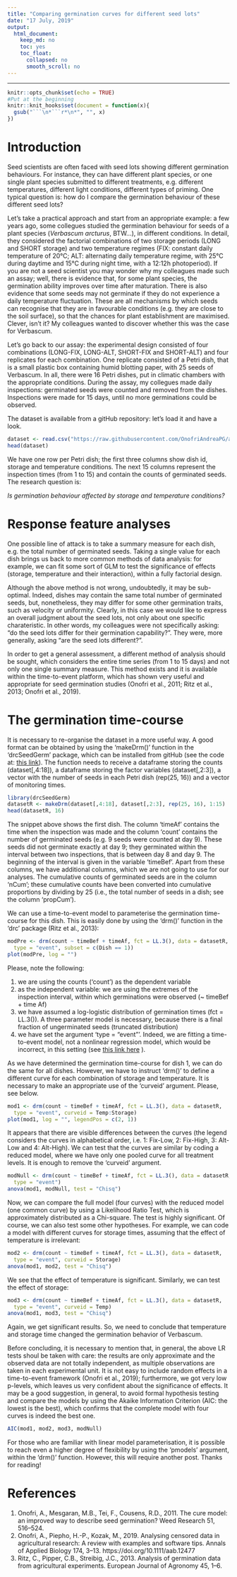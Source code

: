 ```yaml
---
title: "Comparing germination curves for different seed lots"
date: "17 July, 2019"
output:
  html_document:
    keep_md: no 
    toc: yes
    toc_float:
      collapsed: no
      smooth_scroll: no
---
```


---

```r
knitr::opts_chunk$set(echo = TRUE)
#Put at the beginning
knitr::knit_hooks$set(document = function(x){ 
  gsub("```\n*```r*\n*", "", x) 
})
```


# Introduction

Seed scientists are often faced with seed lots showing different germination behaviours. For instance, they can have different plant species, or one single plant species  submitted to different treatments, e.g. different temperatures, different light conditions, different types of priming. One typical question is: how do I compare the germination behaviour of these different seed lots?

Let's take a practical approach and start from an appropriate example: a few years ago, some collegues studied the germination behaviour for seeds of a plant species (*Verbascum arcturus*, BTW...), in different conditions. In detail, they considered the factorial combinations of two storage periods (LONG and SHORT storage) and two temperature regimes (FIX: constant daily temperature of 20°C; ALT: alternating daily temperature regime, with 25°C during daytime and 15°C during night time, with a 12:12h photoperiod). If you are not a seed scientist you may wonder why my colleagues made such an assay; well, there is evidence that, for some plant species, the germination ability improves over time after maturation. There is also evidence that some seeds may not germinate if they do not experience a daily temperature fluctuation.  These are all mechanisms by which seeds can recognise that they are in favourable conditions (e.g. they are close to the soil surface), so that the chances for plant establishment are maximised. Clever, isn't it? My colleagues wanted to discover whether this was the case for Verbascum.

Let's go back to our assay: the experimental design consisted of four combinations (LONG-FIX, LONG-ALT, SHORT-FIX and SHORT-ALT) and four replicates for each combination. One replicate consisted of a Petri dish, that is a small plastic box containing humid blotting paper, with 25 seeds of Verbascum. In all, there were 16 Petri dishes, put in climatic chambers with the appropriate conditions. During the assay, my collegues made daily inspections: germinated seeds were counted and removed from the dishes. Inspections were made for 15 days, until no more germinations could be observed.

The dataset is available from a gitHub repository: let's load it and have a look.

```r
dataset <- read.csv("https://raw.githubusercontent.com/OnofriAndreaPG/agroBioData/master/TempStorage.csv", header = T, check.names = F)
head(dataset)
```

We have one row per Petri dish; the first three columns show dish id, storage and temperature conditions. The next 15 columns represent the inspection times (from 1 to 15) and contain the counts of germinated seeds. The research question is:

*Is germination behaviour affected by storage and temperature conditions?*

# Response feature analyses

One possible line of attack is to take a summary measure for each dish, e.g. the total number of germinated seeds. Taking a single value for each dish brings us back to more common methods of data analysis: for example, we can fit some sort of GLM to test the significance of effects (storage, temperature and their interaction), within a fully factorial design.

Although the above method is not wrong, undoubtedly, it may be sub-optimal. Indeed, dishes may contain the same total number of germinated seeds, but, nonetheless, they may differ for some other germination traits, such as velocity or uniformity. Clearly, in this case we would like to express an overall judgment about the seed lots, not only about one specific charateristic. In other words, my colleagues were not specifically asking: "do the seed lots differ for their germination capability?". They were, more generally, asking "are the seed lots different?".

In order to get a general assessment, a different method of analysis should be sought, which considers the entire time series (from 1 to 15 days) and not only one single summary measure. This method exists and it is available within the time-to-event platform, which has shown very useful and appropriate for seed germination studies (Onofri et al., 2011; Ritz et al., 2013; Onofri et al., 2019).

# The germination time-course

It is necessary to re-organise the dataset in a more useful way. A good format can be obtained by using the 'makeDrm()' function in the 'drcSeedGerm' package, which can be installed from gitHub (see the code at: [this link](https://www.statforbiology.com/seedgermination/index.html)). The function needs to receive a dataframe storing the counts (dataset[,4:18]), a dataframe storing the factor variables (dataset[,2:3]), a vector with the number of seeds in each Petri dish (rep(25, 16)) and a vector of monitoring times.

```r
library(drcSeedGerm)
datasetR <- makeDrm(dataset[,4:18], dataset[,2:3], rep(25, 16), 1:15)
head(datasetR, 16)
```

The snippet above shows the first dish. The column 'timeAf' contains the time when the inspection was made and the column 'count' contains the number of germinated seeds (e.g. 9 seeds were counted at day 9). These seeds did not germinate exactly at day 9; they germinated within the interval between two inspections, that is between day 8 and day 9. The beginning of the interval is given in the variable 'timeBef'. Apart from these columns, we have additional columns, which we are not going to use for our analyses. The cumulative counts of germinated seeds are in the column 'nCum'; these cumulative counts have been converted into cumulative proportions by dividing by 25 (i.e., the total number of seeds in a dish; see the column 'propCum').

We can use a time-to-event model to parameterise the germination time-course for this dish. This is easily done by using the 'drm()' function in the 'drc' package (Ritz et al., 2013):

```r
modPre <- drm(count ~ timeBef + timeAf, fct = LL.3(), data = datasetR,
  type = "event", subset = c(Dish == 1))
plot(modPre, log = "")
```

Please, note the following:

1. we are using the counts ('count') as the dependent variable
2. as the independent variable: we are using the extremes of the inspection interval, within which germinations were observed (~ timeBef + time Af)
3. we have assumed a log-logistic distribution of germination times (fct = LL.3()). A three parameter model is necessary, because there is a final fraction of ungerminated seeds (truncated distribution)
4. we have set the argument 'type = "event"'. Indeed, we are fitting a time-to-event model, not a nonlinear regression model, which would be incorrect, in this setting (see [this link here](https://www.statforbiology.com/seedgermination/timetoevent) ).

As we have determined the germination time-course for dish 1, we can do the same for all dishes. However, we have to instruct 'drm()' to define a different curve for each combination of storage and temperature. It is necessary to make an appropriate use of the 'curveid' argument. Please, see below.

```r
mod1 <- drm(count ~ timeBef + timeAf, fct = LL.3(), data = datasetR,
  type = "event", curveid = Temp:Storage)
plot(mod1, log = "", legendPos = c(2, 1))
```

It appears that there are visible differences between the curves (the legend considers the curves in alphabetical order, i.e. 1: Fix-Low, 2: Fix-High, 3: Alt-Low and 4: Alt-High). We can test that the curves are similar by coding a reduced model, where we have only one pooled curve for all treatment levels. It is enough to remove the 'curveid' argument.

```r
modNull <- drm(count ~ timeBef + timeAf, fct = LL.3(), data = datasetR,
  type = "event")
anova(mod1, modNull, test = "Chisq")
```

Now, we can compare the full model (four curves) with the reduced model (one common curve) by using a Likelihood Ratio Test, which is approximately distributed as a Chi-square. The test is highly significant. Of course, we can also test some other hypotheses. For example, we can code a model with different curves for storage times, assuming that the effect of temperature is irrelevant:

```r
mod2 <- drm(count ~ timeBef + timeAf, fct = LL.3(), data = datasetR,
  type = "event", curveid = Storage)
anova(mod1, mod2, test = "Chisq")
```

We see that the effect of temperature is significant. Similarly, we can test the effect of storage:

```r
mod3 <- drm(count ~ timeBef + timeAf, fct = LL.3(), data = datasetR,
  type = "event", curveid = Temp)
anova(mod1, mod3, test = "Chisq")
```

Again, we get significant results. So, we need to conclude that temperature and storage time changed the germination behavior of Verbascum.

Before concluding, it is necessary to mention that, in general, the above LR tests shoul be taken with care: the results are only approximate and the observed data are not totally independent, as multiple observations are taken in each experimental unit. It is not easy to include random effects in a time-to-event framework (Onofri et al., 2019); furthermore, we got very low p-levels, which leaves us very confident about the significance of effects. It may be a good suggestion, in general, to avoid formal hypothesis testing and compare the models by using the Akaike Information Criterion (AIC: the lowest is the best), which confirms that the complete model with four curves is indeed the best one.

```r
AIC(mod1, mod2, mod3, modNull)
```


For those who are familiar with linear model parameterisation, it is possible to reach even a higher degree of flexibility by using the 'pmodels' argument, within the 'drm()' function. However, this will require another post. Thanks for reading!

# References

1. Onofri, A., Mesgaran, M.B., Tei, F., Cousens, R.D., 2011. The cure model: an improved way to describe seed germination? Weed Research 51, 516–524.
2. Onofri, A., Piepho, H.-P., Kozak, M., 2019. Analysing censored data in agricultural research: A review with examples and software tips. Annals of Applied Biology 174, 3–13. https://doi.org/10.1111/aab.12477
3. Ritz, C., Pipper, C.B., Streibig, J.C., 2013. Analysis of germination data from agricultural experiments. European Journal of Agronomy 45, 1–6.


